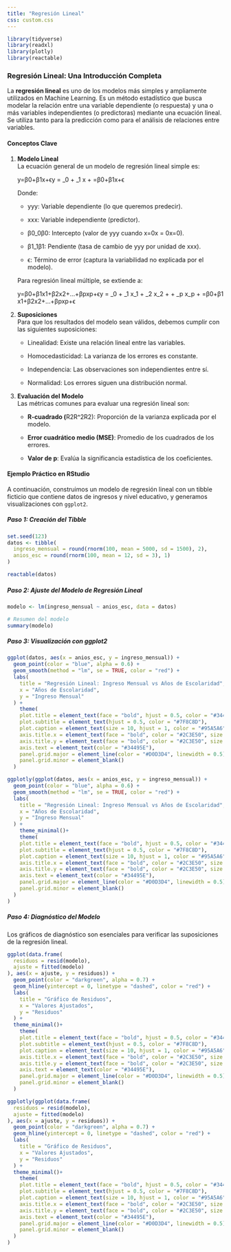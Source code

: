 ---
title: "Regresión Lineal"
css: custom.css
---

```{r}
library(tidyverse)
library(readxl)
library(plotly)
library(reactable)
```

### Regresión Lineal: Una Introducción Completa

La **regresión lineal** es uno de los modelos más simples y ampliamente utilizados en Machine Learning. Es un método estadístico que busca modelar la relación entre una variable dependiente (o respuesta) y una o más variables independientes (o predictoras) mediante una ecuación lineal. Se utiliza tanto para la predicción como para el análisis de relaciones entre variables.

#### Conceptos Clave

1.  **Modelo Lineal**\
    La ecuación general de un modelo de regresión lineal simple es:

    y=β0+β1x+ϵy = \beta\_0 + \beta\_1 x + \epsilony=β0​+β1​x+ϵ

    Donde:

    -   yyy: Variable dependiente (lo que queremos predecir).

    -   xxx: Variable independiente (predictor).

    -   β0\beta\_0β0​: Intercepto (valor de yyy cuando x=0x = 0x=0).

    -   β1\beta\_1β1​: Pendiente (tasa de cambio de yyy por unidad de xxx).

    -   ϵ\epsilonϵ: Término de error (captura la variabilidad no explicada por el modelo).

    Para regresión lineal múltiple, se extiende a:

    y=β0+β1x1+β2x2+…+βpxp+ϵy = \beta\_0 + \beta\_1 x_1 + \beta\_2 x_2 + \ldots + \beta\_p x_p + \epsilony=β0​+β1​x1​+β2​x2​+…+βp​xp​+ϵ

2.  **Suposiciones**\
    Para que los resultados del modelo sean válidos, debemos cumplir con las siguientes suposiciones:

    -   Linealidad: Existe una relación lineal entre las variables.

    -   Homocedasticidad: La varianza de los errores es constante.

    -   Independencia: Las observaciones son independientes entre sí.

    -   Normalidad: Los errores siguen una distribución normal.

3.  **Evaluación del Modelo**\
    Las métricas comunes para evaluar una regresión lineal son:

    -   **R-cuadrado (**R2R\^2R2): Proporción de la varianza explicada por el modelo.

    -   **Error cuadrático medio (MSE)**: Promedio de los cuadrados de los errores.

    -   **Valor de p**: Evalúa la significancia estadística de los coeficientes.

#### Ejemplo Práctico en RStudio

A continuación, construimos un modelo de regresión lineal con un tibble ficticio que contiene datos de ingresos y nivel educativo, y generamos visualizaciones con `ggplot2`.

##### Paso 1: Creación del Tibble

```{r}
set.seed(123)
datos <- tibble(
  ingreso_mensual = round(rnorm(100, mean = 5000, sd = 1500), 2),
  anios_esc = round(rnorm(100, mean = 12, sd = 3), 1)
)

reactable(datos)
```

##### Paso 2: Ajuste del Modelo de Regresión Lineal

```{r}
modelo <- lm(ingreso_mensual ~ anios_esc, data = datos)

# Resumen del modelo
summary(modelo)
```

##### Paso 3: Visualización con ggplot2

```{r}
ggplot(datos, aes(x = anios_esc, y = ingreso_mensual)) +
  geom_point(color = "blue", alpha = 0.6) +
  geom_smooth(method = "lm", se = TRUE, color = "red") +
  labs(
    title = "Regresión Lineal: Ingreso Mensual vs Años de Escolaridad",
    x = "Años de Escolaridad",
    y = "Ingreso Mensual"
  ) +
    theme(
    plot.title = element_text(face = "bold", hjust = 0.5, color = "#34495E", size = 12),
    plot.subtitle = element_text(hjust = 0.5, color = "#7F8C8D"),
    plot.caption = element_text(size = 10, hjust = 1, color = "#95A5A6"),
    axis.title.x = element_text(face = "bold", color = "#2C3E50", size = 12),
    axis.title.y = element_text(face = "bold", color = "#2C3E50", size = 12),
    axis.text = element_text(color = "#34495E"),
    panel.grid.major = element_line(color = "#D0D3D4", linewidth = 0.5),
    panel.grid.minor = element_blank()
  )
```

```{r}
ggplotly(ggplot(datos, aes(x = anios_esc, y = ingreso_mensual)) +
  geom_point(color = "blue", alpha = 0.6) +
  geom_smooth(method = "lm", se = TRUE, color = "red") +
  labs(
    title = "Regresión Lineal: Ingreso Mensual vs Años de Escolaridad",
    x = "Años de Escolaridad",
    y = "Ingreso Mensual"
  ) +
    theme_minimal()+
    theme(
    plot.title = element_text(face = "bold", hjust = 0.5, color = "#34495E", size = 12),
    plot.subtitle = element_text(hjust = 0.5, color = "#7F8C8D"),
    plot.caption = element_text(size = 10, hjust = 1, color = "#95A5A6"),
    axis.title.x = element_text(face = "bold", color = "#2C3E50", size = 12),
    axis.title.y = element_text(face = "bold", color = "#2C3E50", size = 12),
    axis.text = element_text(color = "#34495E"),
    panel.grid.major = element_line(color = "#D0D3D4", linewidth = 0.5),
    panel.grid.minor = element_blank()
  )
)
```

##### Paso 4: Diagnóstico del Modelo

Los gráficos de diagnóstico son esenciales para verificar las suposiciones de la regresión lineal.

```{r}
ggplot(data.frame(
  residuos = resid(modelo),
  ajuste = fitted(modelo)
), aes(x = ajuste, y = residuos)) +
  geom_point(color = "darkgreen", alpha = 0.7) +
  geom_hline(yintercept = 0, linetype = "dashed", color = "red") +
  labs(
    title = "Gráfico de Residuos",
    x = "Valores Ajustados",
    y = "Residuos"
  ) +
  theme_minimal()+
    theme(
    plot.title = element_text(face = "bold", hjust = 0.5, color = "#34495E", size = 12),
    plot.subtitle = element_text(hjust = 0.5, color = "#7F8C8D"),
    plot.caption = element_text(size = 10, hjust = 1, color = "#95A5A6"),
    axis.title.x = element_text(face = "bold", color = "#2C3E50", size = 12),
    axis.title.y = element_text(face = "bold", color = "#2C3E50", size = 12),
    axis.text = element_text(color = "#34495E"),
    panel.grid.major = element_line(color = "#D0D3D4", linewidth = 0.5),
    panel.grid.minor = element_blank()
  )
```

```{r}
ggplotly(ggplot(data.frame(
  residuos = resid(modelo),
  ajuste = fitted(modelo)
), aes(x = ajuste, y = residuos)) +
  geom_point(color = "darkgreen", alpha = 0.7) +
  geom_hline(yintercept = 0, linetype = "dashed", color = "red") +
  labs(
    title = "Gráfico de Residuos",
    x = "Valores Ajustados",
    y = "Residuos"
  ) +
  theme_minimal()+
    theme(
    plot.title = element_text(face = "bold", hjust = 0.5, color = "#34495E", size = 12),
    plot.subtitle = element_text(hjust = 0.5, color = "#7F8C8D"),
    plot.caption = element_text(size = 10, hjust = 1, color = "#95A5A6"),
    axis.title.x = element_text(face = "bold", color = "#2C3E50", size = 12),
    axis.title.y = element_text(face = "bold", color = "#2C3E50", size = 12),
    axis.text = element_text(color = "#34495E"),
    panel.grid.major = element_line(color = "#D0D3D4", linewidth = 0.5),
    panel.grid.minor = element_blank()
  )
)
```
